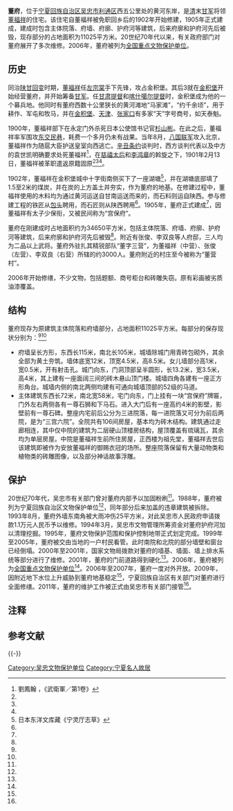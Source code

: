 {{文物保护单位
| 级别 = 全国
| 图片 = 
| 名称 = 董府
| 编号 = 6-808
| 分类 = 古建筑
| 时代 = [[清朝|清]]
| 所在 = [[宁夏回族自治区|宁夏回族自治区]][[吴忠市|吴忠市]]
| 登录 = 2006年
| Cat = 宁夏全国重点文物保护单位
}}

'''董府'''，位于[[宁夏回族自治区|宁夏回族自治区]][[吴忠市|吴忠市]][[利通区|利通区]]西五公里处的黄河东岸，是[[清朝|清]]末[[甘军|甘军]]将领[[董福祥|董福祥]]的住宅。该住宅自董福祥被免职回乡后的1902年开始修建，1905年正式建成，建成时包含主体院落、府墙、府廓、护府河等建筑，后来府廓和护府河先后被毁，现存部分的占地面积为11025平方米。20世纪70年代以来，有关政府部门对董府展开了多次维修。2006年，董府被列为[[全国重点文物保护单位|全国重点文物保护单位]]。

==历史==
{{see also|董福祥}}
同治[[陕甘回变|陕甘回变]]时期，[[董福祥|董福祥]]任[[左宗棠|左宗棠]]手下先锋，攻占金积堡。其后3就在[[金积堡|金积堡]]开始经营董府，并开始筹备[[甘军|甘军]]。任[[甘肃提督|甘肃提督]]和[[喀什噶尔提督|喀什噶尔提督]]时，金积堡成为他的一个募兵地。他同时有董府西数十公里狭长的黄河滩地“马家滩”，“约千余顷”，用于耕作、军屯和牧马，并在[[金积堡|金积堡]]、[[天津|天津]]、[[张家口|张家口]]有多家“天”字号商号，如天泰魁。

1900年，董福祥部下在永定门外杀死日本公使馆书记官[[杉山彬|杉山彬]]。在此之后，董福祥率军围攻[[东交民巷|东交民巷]]，耗费一个多月仍未有战果。当年8月，[[八国联军|八国联军]]攻入北京，董福祥作为随扈大臣护送皇室向西逃亡。[[辛丑条约|辛丑条约]]谈判时，西方谈判代表以及中方的袁世凯明确要求处死董福祥<ref>劉鳳翰 ，《武衛軍／第1卷》</ref>，在[[慈禧太后|慈禧太后]]和[[李鸿章|李鸿章]]的斡旋之下，1901年2月13日，董福祥被革职遣返原籍固原<ref name="one"/><ref name="two"/><ref name="four"/>。

1902年，董福祥在金积堡城中十字街南侧买下了一座湖塘<ref>日本东洋文库藏《宁灵厅志草》</ref>，并在湖塘底部填了1.5至2米的煤炭，并在炭的上方盖土并夯实，作为董府的地基。在修建过程中，董福祥使用的木料均为通过黄河运送自甘南运送而来的，而石料则运自陕西。参与修建工程的铁匠从[[包头市|包头]]聘用，而石匠则从陕西聘用<ref name="seven"/>。1905年，董府正式建成<ref name="two"/>，因董福祥有太子少保衔，又被民间称为“宫保府”。

董府在刚建成时占地面积约为34650平方米，包括主体院落、府墙、府廓、护府河等建筑，后来府廓和护府河先后被毁<ref name="six"/>。附近有张俊、李双良等人府邸，三人均为二品以上武将。董府外驻扎其精锐部队“董字三营”，为董福祥（中营）、张俊（左营）、李双良（右营）所辖的约3000人。董府附近的村庄至今被称为“董营村”。

2006年开始修缮，不少文物，包括题额、商号柜台和砖雕失窃。原有彩画被劣质油漆覆盖。

==结构==
董府现存为原建筑主体院落和府墙部分，占地面积11025平方米。每部分的保存现状分别为：<ref name="six"/><ref name="seven"/>
*府墙呈长方形，东西长115米，南北长105米，城墙除城门用青砖包砌外，其余全部为黄土夯筑。墙体底宽12米，顶宽4.5米，高8.5米。女儿墙部分高1米，宽0.5米，开有射击孔。城门向东，门洞顶部呈半圆形，长13.2米，宽3.5米，高4米，其上建有一座面阔三间的砖木悬山顶门楼。城墙四角各建有一座正方形角台。城墙内侧的南北两侧均建有可通向城墙顶部的52级的马道。
*主体建筑东西长72米，南北宽58米，宅门向东，门上挂有一块“宫保府”牌匾，门外左右两侧各有一尊石狮和下马石。进入大门后有一座高约4米的影壁，影壁前有一尊石碑。整座内宅前后公分为三进院落，每一进院落又可分为前后两院，是为“三宫六院”。全院共有106间房屋，基本均为砖木结构。建筑通过走廊相连，其中仅中院的建筑为二层硬山顶楼房结构，屋顶覆盖有琉璃瓦，其余均为单层房屋。中院是董福祥生前所住房屋，正西楼为祖先堂，董福祥去世后该建筑即被作为安放董福祥的御赐衣冠的场所。整座院落保留有大量动物类和植物类的砖雕图像，以及部分神话故事浮雕。

==保护==
20世纪70年代，吴忠市有关部门曾对董府内部予以加固粉刷<ref name="five"/>。1988年，董府被列为宁夏回族自治区文物保护单位<ref name="six"/>{{NoteTag|但宁夏文化厅官网所显示的省级文物保护单位名单资料中并无董府<ref name="nine"/>。}}，同年部分后来加盖的违章建筑被拆除。1993年8月，董府外墙东南角被大雨冲伤25平方米，对此吴忠市人民政府申请拨款1.1万元人民币予以维修。1994年3月，吴忠市文物管理所筹资金对董府护府河加以清理挖掘。1995年，董府文物保护范围和保护控制地带正式划定完成。1999年至2005年，董府被交由当地的一户村民看管。此时南院和北院的部分墙壁和窗台已经倒塌。2000年至2001年，国家文物局拨款对董府的墙基、墙面、墙上排水系统等部分进行了维修。2001年，董府的门前道路得到硬化<ref name="four"/>。2006年，董府被列为[[全国重点文物保护单位|全国重点文物保护单位]]<ref name="three"/>。2006年至2007年，董府一度对外开放。2009年，因附近地下水位上升威胁到董府地基稳定<ref name="eight"/>，宁夏回族自治区有关部门对董府进行全面修缮。2011年，董府的维护工作被正式由吴忠市有关部门接管<ref name="five"/>。

== 注释 ==
{{NoteFoot}}

== 参考文献 ==
{{Reflist|30em|refs=
<ref name="one">赵尔巽《清史稿·列传二百四十二·董福祥传》：拳乱起，日本书记杉山彬出永定门，福祥兵杀之。於是董军围东交民巷，攻月馀不下。敌兵自广渠门入，福祥走彰仪门，纵兵大掠而西。两宫西幸，充随扈大臣。和议成，外人坚欲诛福祥。李鸿章曰：“彼绾西陲军寄久，虑激回变，当缓图之。”乃褫职锢於家。</ref>
<ref name="two">{{cite journal zh |authors = 龚宝良、吴新 |date=2008-09 |title=宁夏的董府官邸 |journal=建筑工人 |volume= |issue= |page = 59 |url= |accessdate=2017-03-05 }}</ref>
<ref name="three">{{cite news |language = zh-cn |url = http://www.ncha.gov.cn/col/col1649/index.html |title = 国务院关于核定并公布第六批全国重点文物保护单位的通知 |publisher = [[国家文物局|国家文物局]] |date = 2010-12-22 |accessdate = 2017-03-05 |archive-url = https://web.archive.org/web/20141006110251/http://www.sach.gov.cn/col/col1649/index.html |archive-date = 2014-10-06 |dead-url = yes }}</ref>
<ref name="four">{{cite news |language = zh-cn |url = http://www.nx.xinhuanet.com/newscenter/2006-02/20/content_6281346.htm |title = 百年董府千疮百孔 |publisher = 新华网宁夏频道 |date = 2006-02-20 |accessdate = 2017-03-05 }}{{dead link|date=2018年4月 |bot=InternetArchiveBot |fix-attempted=yes }}</ref>
<ref name="five">{{cite journal zh |author= |date=2015-07-13 |title=董府欲打造吴忠文化旅游新亮点 |journal=新知讯报 |volume= |issue= |url= |accessdate=2017-03-05 }}</ref>
<ref name="six">{{cite journal zh |author=哈彦成 |date=2014-01 |title=宁夏吴忠董府的建筑布局和结构特点 |journal=文物世界 |volume= |issue= |pages=66-68 |url= |accessdate=2017-03-05 }}</ref>
<ref name="seven">{{cite news |language = zh-cn |url = http://nx.people.com.cn/n/2014/0519/c338932-21239059.html |title = 清末著名将领甘肃提督董福祥府邸--董府 |publisher = 人民网 |date = 2014-05-19 |accessdate = 2017-03-05 |archive-date = 2015-03-18 |archive-url = https://web.archive.org/web/20150318095713/http://nx.people.com.cn/n/2014/0519/c338932-21239059.html |dead-url = no }}</ref>
<ref name="eight">{{cite news |language=zh-cn |url = http://news.sohu.com/20070330/n249091186.shtml|title =宁夏一处全国重点文物保护单位面临倒塌危险 |publisher = 搜狐新闻 |date = 2007-03-30 |accessdate = 2017-03-05}}</ref>
<ref name="nine">{{cite news |language = zh-cn |url = http://www.nxwh.gov.cn/new/wenhuazixun/wenhuasulan/news_6902.html |title = 自治区重点文物保护单位 |publisher = 宁夏回族自治区文化厅 |date = 2009-03-30 |accessdate = 2015-02-09 |archive-url = https://web.archive.org/web/20180523095421/http://www.nxwh.gov.cn/new/wenhuazixun/wenhuasulan/news_6902.html |archive-date = 2018-05-23 |dead-url = yes }}</ref>
}}

{{-}}
{{宁夏全国重点文物保护单位}}

[[Category:吴忠文物保护单位|Category:吴忠文物保护单位]]
[[Category:宁夏名人故居|Category:宁夏名人故居]]